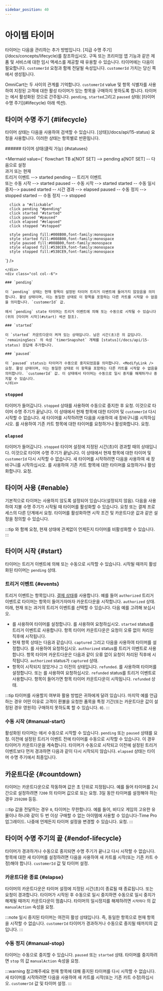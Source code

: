 ```yaml
---
sidebar_position: 40
---
```


# 아이템 타이머

타이머는 다음을 관리하는 추가 방법입니다. [지급 수명 주기\](/docs/concepts/lifecycle)를 참조하십시오. 구독 또는 프리미엄 앱 기능과 같은 제품 및 서비스에 대한 임시 액세스를 제공할 때 유용할 수 있습니다. 타이머에는 다음이 필요합니다. `customerId` 요청과 함께 전달될 속성입니다. `customerId` 가치는 당신 쪽에서 생성됩니다.

OmniCart는 두 사이의 관계를 기억합니다. `customerId` value 및 항목 식별자를 사용하여 지정된 고객에 대한 활성 타이머가 있는 항목을 구매하지 못하도록 합니다. 타이머는 에서 활성화된 것으로 간주됩니다. `pending`, `started`그리고 `paused` 상태( [타이머 수명 주기\](#lifecycle) 아래 섹션).

## 타이머 수명 주기 {#lifecycle}

타이머 상태는 다음을 사용하여 검색할 수 있습니다. [상태\](/docs/api/15-status) 요청을 사용합니다. 이러한 상태는 항목별로 반환됩니다.

<div class="container">
  <div class="row">
    <div class="col col--6">
###### 타이머 상태(클릭 가능) {#statuses} 

<Mermaid 
  value={`
    flowchart TB
      a[NOT SET] --> pending 
      a[NOT SET] -- 다음으로 설정<br />과거 또는 현재<br />트리거 이벤트 --> started
      pending -- 트리거 이벤트<br /> 또는 수동 시작 --> started
      paused -- 수동 시작 --> started
      started -- 수동 일시 중지--> paused
      started -- 시간 경과 --> elapsed
      paused -- 수동 정지 --> stopped
      started -- 수동 정지 --> stopped

      click a "#clickable"
      click pending "#pending"
      click started "#started"
      click paused "#paused"
      click elapsed "#elapsed"
      click stopped "#stopped"

      style pending fill:#008B00,font-family:monospace
      style started fill:#008B00,font-family:monospace
      style paused fill:#008B00,font-family:monospace
      style elapsed fill:#538CE9,font-family:monospace
      style stopped fill:#538CE9,font-family:monospace
  `}
/>
  
    </div>
    <div class="col col--6">
    
    ### `pending`
    
    이 `pending` 상태는 현재 항목이 설정된 타이머 트리거 이벤트에 들어가지 않았음을 의미합니다. 활성 상태이며, 이는 동일한 상태로 이 항목을 포함하는 다른 카트를 시작할 수 없음을 의미합니다. `customerId` 값.
    
    에서 `pending` state 타이머는 트리거 이벤트에 의해 또는 수동으로 시작될 수 있습니다(위의 [타이머 시작](#start) 섹션 참조).

    ### `started`

    이 `started` 카운트다운이 켜져 있는 상태입니다. 남은 시간(초)은 의 값입니다. `remainingSecs` 의 속성 `timerSnapshot` 개체를 [status](/docs/api/15-status) 응답에 추가합니다.

    ### `paused`

    이 `paused` status는 타이머가 수동으로 중지되었음을 의미합니다. <ModifyLink /> 요청. 활성 상태이며, 이는 동일한 상태로 이 항목을 포함하는 다른 카트를 시작할 수 없음을 의미합니다. `customerId` 값. 이 상태에서 타이머는 수동으로 일시 중지를 해제하거나 중지할 수 있습니다.
    </div>
  </div>
</div>

### `stopped`

타이머가 들어갑니다. `stopped` 상태를 사용하여 수동으로 중지한 후 <ModifyLink /> 요청. 이것으로 타이머 수명 주기가 끝납니다. 이 상태에서 현재 항목에 대한 타이머 및 `customerId` 다시 시작할 수 없습니다. 새 타이머를 시작하려면 다음을 사용하여 새 장바구니를 시작하십시오. <InitLink /> 를 사용하여 기존 카트 항목에 대한 타이머를 요청하거나 활성화합니다. <ModifyLink /> 요청.

### `elapsed`

타이머가 들어갑니다. `stopped` 타이머 설정에 지정된 시간(초)이 경과할 때의 상태입니다. 이것으로 타이머 수명 주기가 끝납니다. 이 상태에서 현재 항목에 대한 타이머 및 `customerId` 다시 시작할 수 없습니다. 새 타이머를 시작하려면 다음을 사용하여 새 장바구니를 시작하십시오. <InitLink /> 를 사용하여 기존 카트 항목에 대한 타이머를 요청하거나 활성화합니다. <ModifyLink /> 요청.


## 타이머 사용 {#enable}

기본적으로 타이머는 사용하지 않도록 설정되어 있습니다(설정되지 않음). 다음을 사용하여 지불 수명 주기가 시작될 때 타이머를 활성화할 수 있습니다. <InitLink /> 요청 또는 결제 프로세스의 다른 단계에서 <ModifyLink /> 요청. 타이머를 활성화하면 시작 조건 및 카운트다운 값과 같은 설정을 정의할 수 있습니다.

:::tip
와 함께 <ModifyLink /> 요청, 현재 상태에 관계없이 언제든지 타이머를 비활성화할 수 있습니다.
:::

## 타이머 시작 {#start}

타이머는 트리거 이벤트에 의해 또는 수동으로 시작할 수 있습니다. 시작될 때까지 활성화된 타이머는 `pending` 상태.

### 트리거 이벤트 {#events}

트리거 이벤트는 항목입니다. [결제 상태](/docs/concepts/lifecycle)를 사용합니다. 예를 들어 `authorized` 트리거 이벤트로 타이머는 항목이 들어가자마자 카운트다운을 시작합니다. `authorized` 상태. 미래, 현재 또는 과거의 트리거 이벤트를 선택할 수 있습니다. 다음 예를 고려해 보십시오.

* 를 사용하여 타이머를 설정합니다. <InitLink /> 를 사용하여 요청하십시오. `started` status를 트리거 이벤트로 사용합니다. 항목 타이머 카운트다운은 요청이 오류 없이 처리된 직후에 시작됩니다.
* 현재 항목 상태는 다음과 같습니다. `captured` 그리고 다음을 사용하여 타이머를 설정합니다. <ModifyLink /> 를 사용하여 요청하십시오. `authorized` status를 트리거 이벤트로 사용합니다. 항목 타이머 카운트다운은 다음과 같이 오류 없이 요청이 처리된 직후에 시작됩니다. `authorized` status가 `captured` 상태.
* 항목이 시작되지 않았거나 그 이전의 상태입니다. `refunded`. 를 사용하여 타이머를 설정합니다. <InitLink /> 또는 <ModifyLink /> 를 사용하여 요청하십시오. `refunded` status를 트리거 이벤트로 사용합니다. 항목이 들어가면 항목 타이머 카운트다운이 시작됩니다. `refunded` 상태.

:::tip
타이머를 사용할지 여부와 활용 방법은 귀하에게 달려 있습니다. 마지막 예를 언급하는 경우 어떤 이유로 고객이 환불을 요청한 품목을 특정 기간(또는 카운트다운 값이 설정된 경우 영원히) 구매하지 못하도록 할 수 있습니다. `0`).
:::

### 수동 시작 {#manual-start}

활성화된 타이머는 에서 수동으로 시작할 수 있습니다. `pending` 또는 `paused` 상태를 <ModifyLink /> 요청. 이전에 설정된 트리거 이벤트 전에 타이머를 수동으로 시작할 수 있습니다. 이 경우 타이머가 카운트다운을 계속합니다. 타이머가 수동으로 시작되고 이전에 설정된 트리거 이벤트보다 먼저 경과하면 다음과 같이 다시 시작되지 않습니다. `elapsed` 상태는 타이머 수명 주기에서 최종입니다.

## 카운트다운 {#countdown}

타이머는 카운트다운으로 작동하며 값은 초 단위로 지정됩니다. 예를 들어 타이머를 2시간으로 설정하려면 `7200` 의 타이머 값으로 <InitLink /> 또는 <ModifyLink /> 요청. 3일 동안 타이머를 설정해야 하는 경우 `259200` 등등. 

:::tip
값을 전달하는 경우 `0`, 타이머는 무한합니다. 예를 들어, 비디오 게임의 고유한 유물이나 하나와 같이 두 번 이상 구매할 수 없는 아이템에 사용할 수 있습니다-Time Pro 업그레이드. 나중에 언제든지 타이머 설정을 변경할 수 있습니다. <ModifyLink /> 요청.
:::

<!--
Must have enough privileges
-->

## 타이머 수명 주기의 끝 {#endof-lifecycle}

타이머가 경과하거나 수동으로 중지되면 수명 주기가 끝나고 다시 시작할 수 없습니다. 항목에 대한 새 타이머를 설정하려면 다음을 사용하여 새 카트를 시작(또는 기존 카트 수정)해야 합니다. `customerId` 값 및 타이머 설정.

### 카운트다운 종료 {#elapse}

타이머의 카운트다운은 타이머 설정에 지정된 시간(초)이 종료될 때 종료됩니다. <InitLink /> 또는 <ModifyLink /> 요청이 경과합니다. 타이머가 시작된 후 수동으로 일시 중지하면 수동으로 일시 중지가 해제될 때까지 카운트다운이 멈춥니다. 타이머의 일시정지를 해제하려면 `시작하다` 의 값 `manualAction` 속성을 <ModifyLink /> 요청.

:::note
일시 중지된 타이머는 여전히 활성 상태입니다. 즉, 동일한 항목으로 현재 항목을 시작할 수 없습니다. `customerId` 타이머가 경과하거나 수동으로 중지될 때까지의 값입니다.
:::

### 수동 정지 {#manual-stop}

타이머는 수동으로 중지할 수 있습니다. `paused` 또는 `started` 상태. 타이머를 중지하려면 `stop` 의 값 `manualAction` 속성을 <ModifyLink /> 요청. 

:::warning 참고해주세요
현재 항목에 대해 중지된 타이머를 다시 시작할 수 없습니다. 새 타이머를 시작하려면 다음을 사용하여 새 카트를 시작(또는 기존 카트 수정)하십시오. `customerId` 값 및 타이머 설정.
:::